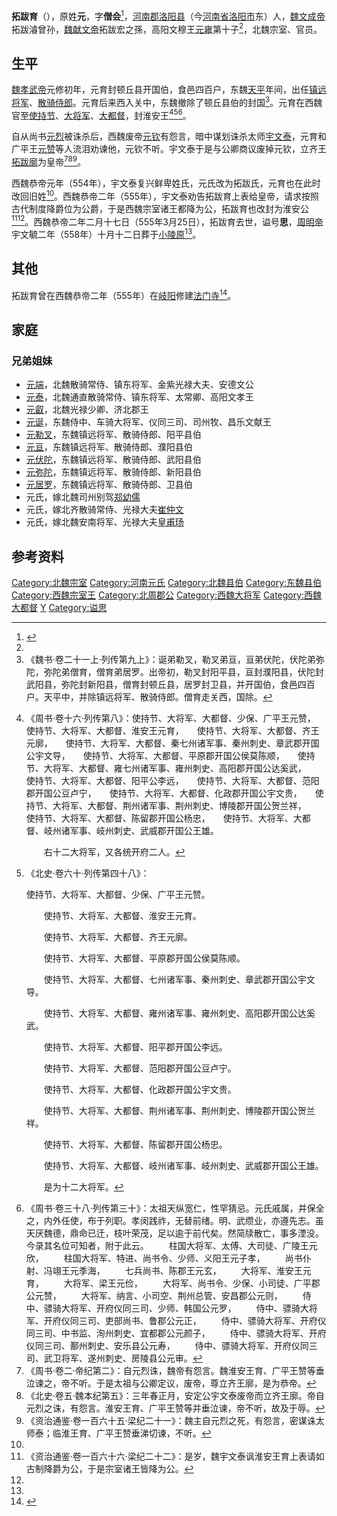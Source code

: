 '''拓跋育'''（{{bd|6世紀|？|555年|3月25日|catIdx=Y}}），原姓'''元'''，字'''僧会'''<ref name=autogenerated1>{{Cite book | author = 罗新，叶炜著 | title = 《新出魏晋南北朝墓志疏证》 | location = 北京市 | publisher = 中华书局 | date =2004| pages =239-240 |ISBN =7-101-04320-8| accessdate = 2013-09-26 | url = | language= zh-cn| quote = }}</ref>，[[河南郡|河南郡]][[洛阳县|洛阳县]]（今[[河南省|河南省]][[洛阳市|洛阳市]]东）人，[[魏文成帝|魏文成帝]]拓跋濬曾孙，[[魏献文帝|魏献文帝]]拓跋宏之孫，高阳文穆王[[元雍|元雍]]第十子<ref name=autogenerated1 />，北魏宗室、官员。

==生平==
[[魏孝武帝|魏孝武帝]]元修初年，元育封顿丘县开国伯，食邑四百户，东魏[[天平_(东魏)|天平]]年间，出任[[镇远将军|镇远将军]]、[[散骑侍郎|散骑侍郎]]。元育后来西入关中，东魏撤除了顿丘县伯的封国<ref>《魏书·卷二十一上·列传第九上》：诞弟勒叉，勒叉弟亘，亘弟伏陀，伏陀弟弥陀，弥陀弟僧育，僧育弟居罗。出帝初，勒叉封阳平县，亘封濮阳县，伏陀封武阳县，弥陀封新阳县，僧育封顿丘县，居罗封卫县，并开国伯，食邑四百户。天平中，并除镇远将军、散骑侍郎。僧育走关西，国除。</ref>。元育在西魏官至[[使持节|使持节]]、[[大将军_(东亚)|大将军]]、[[大都督|大都督]]，封淮安王<ref>《周书·卷十六·列传第八》：使持节、大将军、大都督、少保、广平王元赞，　　使持节、大将军、大都督、淮安王元育，　　使持节、大将军、大都督、齐王元廓，　　使持节、大将军、大都督、秦七州诸军事、秦州刺史、章武郡开国公宇文导，　　使持节、大将军、大都督、平原郡开国公侯莫陈顺，　　使持节、大将军、大都督、雍七州诸军事、雍州刺史、高阳郡开国公达奚武，　　使持节、大将军、大都督、阳平公李远，　　使持节、大将军、大都督、范阳郡开国公豆卢宁，　　使持节、大将军、大都督、化政郡开国公宇文贵，　　使持节、大将军、大都督、荆州诸军事、荆州刺史、博陵郡开国公贺兰祥，　　使持节、大将军、大都督、陈留郡开国公杨忠，　　使持节、大将军、大都督、岐州诸军事、岐州刺史、武威郡开国公王雄。

　　右十二大将军，又各统开府二人。</ref><ref>《北史·卷六十·列传第四十八》：

使持节、大将军、大都督、少保、广平王元赞。

　　使持节、大将军、大都督、淮安王元育。

　　使持节、大将军、大都督、齐王元廓。

　　使持节、大将军、大都督、平原郡开国公侯莫陈顺。

　　使持节、大将军、大都督、七州诸军事、秦州刺史、章武郡开国公宇文导。

　　使持节、大将军、大都督、雍州诸军事、雍州刺史、高阳郡开国公达奚武。

　　使持节、大将军、大都督、阳平郡开国公李远。

　　使持节、大将军、大都督、范阳郡开国公豆卢宁。

　　使持节、大将军、大都督、化政郡开国公宇文贵。

　　使持节、大将军、大都督、荆州诸军事、荆州刺史、博陵郡开国公贺兰祥。

　　使持节、大将军、大都督、陈留郡开国公杨忠。

　　使持节、大将军、大都督、岐州诸军事、岐州刺史、武威郡开国公王雄。

　　是为十二大将军。</ref><ref>《周书·卷三十八·列传第三十》：太祖天纵宽仁，性罕猜忌。元氏戚属，并保全之，内外任使，布于列职。孝闵践祚，无替前绪。明、武缵业，亦遵先志。虽天厌魏德，鼎命已迁，枝叶荣茂，足以逾于前代矣。然简牍散亡，事多湮没。今录其名位可知者，附于此云。 　　柱国大将军、太傅、大司徒、广陵王元欣， 　　柱国大将军、特进、尚书令、少师、义阳王元子孝， 　　尚书仆射、冯翊王元季海， 　　七兵尚书、陈郡王元玄， 　　大将军、淮安王元育， 　　大将军、梁王元俭， 　　大将军、尚书令、少保、小司徒、广平郡公元赞， 　　大将军、纳言、小司空、荆州总管、安昌郡公元则， 　　侍中、骠骑大将军、开府仪同三司、少师、韩国公元罗， 　　侍中、骠骑大将军、开府仪同三司、吏部尚书、鲁郡公元正， 　　侍中、骠骑大将军、开府仪同三司、中书监、洵州刺史、宜都郡公元颜子， 　　侍中、骠骑大将军、开府仪同三司、鄯州刺史、安乐县公元寿， 　　侍中、骠骑大将军、开府仪同三司、武卫将军、遂州刺史、房陵县公元审。</ref>。

自从尚书[[元烈|元烈]]被诛杀后，西魏废帝[[元钦|元钦]]有怨言，暗中谋划诛杀太师[[宇文泰|宇文泰]]，元育和广平王[[元赞_(广平王)|元赞]]等人流泪劝谏他，元钦不听。宇文泰于是与公卿商议废掉元钦，立齐王[[拓跋廓|拓跋廓]]为皇帝<ref>《周书·卷二·帝纪第二》：自元烈诛，魏帝有怨言。魏淮安王育、广平王赞等垂泣谏之，帝不听。于是太祖与公卿定议，废帝，尊立齐王廓，是为恭帝。</ref><ref>《北史·卷五·魏本纪第五》：三年春正月，安定公宇文泰废帝而立齐王廓。帝自元烈之诛，有怨言。淮安王育、广平王赞等并垂泣谏，帝不听，故及于辱。</ref><ref>《资治通鉴·卷一百六十五·梁纪二十一》：魏主自元烈之死，有怨言，密谋诛太师泰；临淮王育、广平王赞垂涕切谏，不听。</ref>。

西魏恭帝元年（554年），宇文泰复兴鲜卑姓氏，元氏改为拓跋氏，元育也在此时改回旧姓<ref name=autogenerated1 />。西魏恭帝二年（555年），宇文泰劝告拓跋育上表给皇帝，请求按照古代制度降爵位为公爵，于是西魏宗室诸王都降为公，拓跋育也改封为淮安公<ref>《资治通鉴·卷一百六十六·梁纪二十二》：是岁，魏宇文泰讽淮安王育上表请如古制降爵为公，于是宗室诸王皆降为公。</ref><ref name=autogenerated1 />。西魏恭帝二年二月十七日（555年3月25日），拓跋育去世，谥号'''思'''，[[周明帝|周明帝]]宇文毓二年（558年）十月十二日葬于[[小陵原|小陵原]]<ref name=autogenerated1 />。

==其他==
拓跋育曾在西魏恭帝二年（555年）在[[岐阳|岐阳]]修建[[法门寺|法门寺]]<ref name=autogenerated2>{{Citation| author=气贺泽保规  王维坤| year=1997年| title=《法门寺的起源与拓跋育——从法门寺北周碑文来分析》| periodical=《文博》| volume=| issue=02期| pages=47-50| url=http://www.cnki.com.cn/Article/CJFDTOTAL-WEBO199702012.htm| doi=| oclc=| accessdate=2018-03-17| archive-date=2019-05-15| archive-url=https://web.archive.org/web/20190515083950/http://www.cnki.com.cn/Article/CJFDTOTAL-WEBO199702012.htm| dead-url=no}}</ref>。

==家庭==
===兄弟姐妹===
*[[元端|元端]]，北魏散骑常侍、镇东将军、金紫光禄大夫、安德文公
*[[元泰|元泰]]，北魏通直散骑常侍、镇东将军、太常卿、高阳文孝王
*[[元睿_(济北王)|元叡]]，北魏光禄少卿、济北郡王
*[[元诞_(昌乐王)|元诞]]，东魏侍中、车骑大将军、仪同三司、司州牧、昌乐文献王
*[[元勒叉|元勒叉]]，东魏镇远将军、散骑侍郎、阳平县伯
*[[元亘|元亘]]，东魏镇远将军、散骑侍郎、濮阳县伯
*[[元伏陀|元伏陀]]，东魏镇远将军、散骑侍郎、武阳县伯
*[[元弥陀|元弥陀]]，东魏镇远将军、散骑侍郎、新阳县伯
*[[元居罗|元居罗]]，东魏镇远将军、散骑侍郎、卫县伯
*元氏，嫁北魏司州别驾[[郑幼儒|郑幼儒]]
*元氏，嫁北齐散骑常侍、光禄大夫[[崔仲文|崔仲文]]
*元氏，嫁北魏安南将军、光禄大夫[[皇甫玚|皇甫玚]]

==参考资料==
{{reflist}}

{{八柱国家十二大将军}}
[[Category:北魏宗室|Category:北魏宗室]]
[[Category:河南元氏|Category:河南元氏]]
[[Category:北魏县伯|Category:北魏县伯]]
[[Category:东魏县伯|Category:东魏县伯]]
[[Category:西魏宗室王|Category:西魏宗室王]]
[[Category:北周郡公|Category:北周郡公]]
[[Category:西魏大将军|Category:西魏大将军]]
[[Category:西魏大都督|Category:西魏大都督]]
[[Category:拓跋姓|Y]]
[[Category:谥思|Category:谥思]]